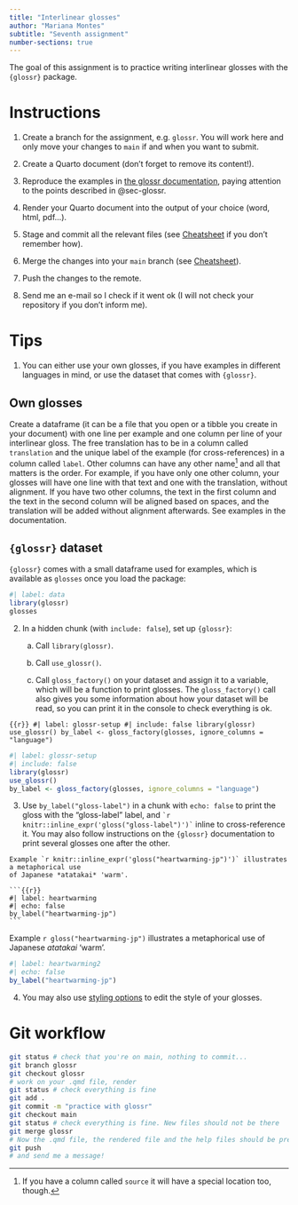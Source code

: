 ```yaml
---
title: "Interlinear glosses"
author: "Mariana Montes"
subtitle: "Seventh assignment"
number-sections: true
---
```


The goal of this assignment is to practice writing interlinear glosses with the `{glossr}` package.

# Instructions

1. Create a branch for the assignment, e.g. `glossr`. You will work here and only move your changes to `main` if and when you want to submit.

1. Create a Quarto document (don't forget to remove its content!).

1. Reproduce the examples in [the glossr documentation](https://montesmariana.github.io/glossr/articles/gloss_factory.html), paying attention to the points described in @sec-glossr.

1. Render your Quarto document into the output of your choice (word, html, pdf...).

1. Stage and commit all the relevant files (see [Cheatsheet](../git/cheatsheet.qmd#daily-workflow) if you don't remember how).

1. Merge the changes into your `main` branch (see [Cheatsheet](../git/cheatsheet.qmd#work-with-branches)).

1. Push the changes to the remote.

1. Send me an e-mail so I check if it went ok (I will not check your repository if you don't inform me).

# Tips {#sec-glossr}

1. You can either use your own glosses, if you have examples in different languages in mind, or use the dataset that comes with `{glossr}`.

::: {.panel-tabset}

## Own glosses

Create a dataframe (it can be a file that you open or a tibble you create in your document) with one line per example and one column per line of your interlinear gloss. The free translation has to be in a column called `translation` and the unique label of the example (for cross-references) in a column called `label`. Other columns can have any other name^[If you have a column called `source` it will have a special location too, though.] and all that matters is the order. For example, if you have only one other column, your glosses will have one line with that text and one with the translation, without alignment. If you have two other columns, the text in the first column and the text in the second column will be aligned based on spaces, and the translation will be added without alignment afterwards. See examples in the documentation.

## `{glossr}` dataset

`{glossr}` comes with a small dataframe used for examples, which is available as `glosses` once you load the package:

```r
#| label: data
library(glossr)
glosses
```

:::

2. In a hidden chunk (with `include: false`), set up `{glossr}`:

    a. Call `library(glossr)`.
    
    b. Call `use_glossr()`.
    
    c. Call `gloss_factory()` on your dataset and assign it to a variable, which will be a function to print glosses. The `gloss_factory()` call also gives you some information about how your dataset will be read, so you can print it in the console to check everything is ok.
    
```{{r}}
#| label: glossr-setup
#| include: false
library(glossr)
use_glossr()
by_label <- gloss_factory(glosses, ignore_columns = "language")
```

```r
#| label: glossr-setup
#| include: false
library(glossr)
use_glossr()
by_label <- gloss_factory(glosses, ignore_columns = "language")
```

3. Use `by_label("gloss-label")` in a chunk with `echo: false` to print the gloss with the "gloss-label" label, and `` `r knitr::inline_expr('gloss("gloss-label")')` `` inline to cross-reference it. You may also follow instructions on the `{glossr}` documentation to print several glosses one after the other.

````
Example `r knitr::inline_expr('gloss("heartwarming-jp")')` illustrates a metaphorical use
of Japanese *atatakai* 'warm'.

```{{r}}
#| label: heartwarming
#| echo: false
by_label("heartwarming-jp")
```

````

Example `r gloss("heartwarming-jp")` illustrates a metaphorical use
of Japanese *atatakai* 'warm'.

```r
#| label: heartwarming2
#| echo: false
by_label("heartwarming-jp")
```

4. You may also use [styling options](https://montesmariana.github.io/glossr/articles/styling.html) to edit the style of your glosses.

# Git workflow {#sec-git}

```bash
git status # check that you're on main, nothing to commit...
git branch glossr
git checkout glossr
# work on your .qmd file, render
git status # check everything is fine
git add .
git commit -m "practice with glossr"
git checkout main
git status # check everything is fine. New files should not be there
git merge glossr
# Now the .qmd file, the rendered file and the help files should be present
git push
# and send me a message!
```

